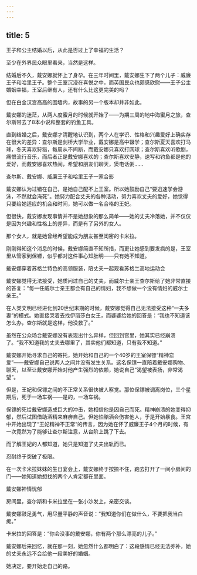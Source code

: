 ```yaml
---
---
---
```

title: 5
---



王子和公主结婚以后，从此是否过上了幸福的生活？

至少在外界民众眼里看来，当然是这样。

结婚后不久，戴安娜就怀上了身孕。在三年时间里，戴安娜生下了两个儿子：威廉王子和哈里王子。整个王室沉浸在喜悦之中，而英国民众也颇感欣慰——王子公主婚姻幸福，王室后继有人，还有什么比这更完美的吗？

但在白金汉宫高高的围墙内，故事的另一个版本却并非如此。

戴安娜的迷茫，从两人度蜜月的时候就开始了——为期三周的地中海蜜月之旅，查尔斯带去了8本小说和整套的钓鱼工具。

直到结婚之后，戴安娜才清醒地认识到，两个人在学识、性格和兴趣爱好上确实存在很大的差异：查尔斯是剑桥大学毕业，戴安娜是高中辍学；查尔斯夏天喜欢打马球，冬天喜欢狩猎，每周从不间断，而戴安娜只喜欢打网球；查尔斯喜欢听歌剧，痛恨流行音乐，而后者正是戴安娜喜欢的；查尔斯喜欢安静，速写和钓鱼都是他的爱好，而戴安娜喜欢热闹，希望和朋友们聊天，煲电话粥……

查尔斯、戴安娜、威廉王子和哈里王子一家合影



戴安娜认为过错在自己，是她自己配不上王室。所以她鼓励自己“要迅速学会游泳，不然就会淹死”。她努力配合丈夫的各种活动，努力喜欢丈夫的爱好，她觉得只要给她适应的机会和时间，她可以做一名合格的王妃。

但很快，戴安娜发现事情并不是她想象的那么简单——她的丈夫冷落她，并不仅仅是因为兴趣和性格上的差异，而是有了另外的女人。

那个女人，就是她曾经希望能成为朋友甚至闺密的卡米拉。

刚刚得知这个消息的时候，戴安娜简直不知所措，而更让她感到要发疯的是，王室里从管家到保镖，似乎都对这件事心知肚明——只有她不知道。

戴安娜穿着苏格兰特色的高领服装，陪丈夫一起观看苏格兰高地运动会



戴安娜觉得无法接受，她质问过自己的丈夫，而威尔士亲王查尔斯给了她非常直接的答复：“每一任威尔士亲王都会有自己的情妇，我不想做一个没有情妇的威尔士亲王。”

在人类文明已经进化到20世纪末期的时候，戴安娜觉得自己无法接受这种“一夫多妻”的模式。她直接哭着去找伊丽莎白女王，而婆婆给她的回答是：“我也不知道该怎么办，查尔斯就是这样，他没救了。”

虽然在公众场合戴安娜没有表现出什么异样，但回到宫里，她其实已经崩溃了。“我不知道我的丈夫去哪里了，其实他们都知道，只有我不知道。”

戴安娜开始寻求自己的寄托，她开始和自己的一个40岁的王室保镖“精神恋爱”——戴安娜自己说两人之间并没有发生关系。这名保镖一直陪着戴安娜购物、聊天，以至让戴安娜开始对他产生强烈的依赖，她说自己“渴望被表扬，非常渴望”。

但是，王妃和保镖之间的不正常关系很快被人察觉。那位保镖被调离岗位，三个星期后，死于一场车祸——是的，一场车祸。

保镖的死给戴安娜造成巨大的冲击，她相信他是因自己而死。精神崩溃的她变得抑郁，然后试图借助酒精来麻痹自己。但她怕酗酒会伤害他人，于是开始暴食。王宫中开始出现了“王妃精神不正常”的传言，因为她在怀了威廉王子4个月的时候，有一次竟然为了能够让查尔斯注意，从台阶上跳了下去。

而了解王妃的人都知道，她只是知道了丈夫出轨而已。

忍耐终于突破了极限。

在一次卡米拉妹妹的生日宴会上，戴安娜终于按捺不住，跑去打开了一间小房间的门——她知道她想找的两个人肯定都在里面。

戴安娜神情忧郁



房间里，查尔斯和卡米拉坐在一张小沙发上，亲密交谈。

戴安娜鼓足勇气，用尽量平静的声音说：“我知道你们在做什么，不要把我当白痴。”

卡米拉的回答是：“你会没事的戴安娜，你有两个那么漂亮的儿子。”

戴安娜后来回忆，就在那一刻，她忽然什么都明白了：这段感情已经无法弥补，她的丈夫永远不会给他一段美好的婚姻。

她决定，要开始走自己的路。